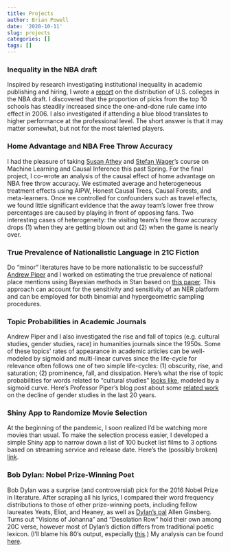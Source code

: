 ```yaml
---
title: Projects
author: Brian Powell
date: '2020-10-11'
slug: projects
categories: []
tags: []
---
```


### Inequality in the NBA draft

Inspired by research investigating institutional inequality in academic publishing and hiring, I wrote a [report](https://txtlab.org/wp-content/uploads/2020/02/Unlevel_Fields_2020.pdf) on the distribution of U.S. colleges in the NBA draft. I discovered that the proportion of picks from the top 10 schools has steadily increased since the one-and-done rule came into effect in 2006. I also investigated if attending a blue blood translates to higher performance at the professional level. The short answer is that it may matter somewhat, but not for the most talented players.

### Home Advantage and NBA Free Throw Accuracy

I had the pleasure of taking [Susan Athey](https://athey.people.stanford.edu) and [Stefan Wager](https://web.stanford.edu/~swager/)'s course on Machine Learning and Causal Inference this past Spring. For the final project, I co-wrote an analysis of the causal effect of home advantage on NBA free throw accuracy. We estimated average and heterogeneous treatment effects using AIPW, Honest Causal Trees, Causal Forests, and meta-learners. Once we controlled for confounders such as travel effects, we found little significant evidence that the away team's lower free throw percentages are caused by playing in front of opposing fans. Two interesting cases of heterogeneity: the visiting team's free throw accuracy drops (1) when they are getting blown out and (2) when the game is nearly over.

### True Prevalence of Nationalistic Language in 21C Fiction

Do "minor" literatures have to be more nationalistic to be successful? [Andrew Piper](http://piperlab.mcgill.ca/about.html) and I worked on estimating the true prevalence of national place mentions using Bayesian methods in Stan based on [this paper](https://pubmed.ncbi.nlm.nih.gov/18346298/). This approach can account for the sensitivity and sensitivity of an NER platform and can be employed for both binomial and hypergeometric sampling procedures.

### Topic Probabilities in Academic Journals

Andrew Piper and I also investigated the rise and fall of topics (e.g. cultural studies, gender studies, race) in humanities journals since the 1950s. Some of these topics' rates of appearance in academic articles can be well-modeled by sigmoid and multi-linear curves since the life-cycle for relevance often follows one of two simple life-cycles: (1) obscurity, rise, and saturation; (2) prominence, fall, and dissipation. Here's what the rise of topic probabilities for words related to "cultural studies" [looks like](https://brianmpowell.com/CulturalStudiesSigmoid.pdf), modeled by a sigmoid curve. Here's Professor Piper's blog post about some [related work](https://txtlab.org/2018/11/more-gender-trouble/) on the decline of gender studies in the last 20 years.

### Shiny App to Randomize Movie Selection

At the beginning of the pandemic, I soon realized I'd be watching more movies than usual. To make the selection process easier, I developed a simple Shiny app to narrow down a list of 100 bucket list films to 3 options based on streaming service and release date. Here's the (possibly broken) [link](https://brian-powell.shinyapps.io/top100movies/).


### Bob Dylan: Nobel Prize-Winning Poet

Bob Dylan was a surprise (and controversial) pick for the 2016 Nobel Prize in literature. After scraping all his lyrics, I compared their word frequency distributions to those of other prize-winning poets, including fellow laureates Yeats, Eliot, and Heaney, as well as [Dylan's pal](https://www.youtube.com/watch?v=MGxjIBEZvx0) Allen Ginsberg. Turns out "Visions of Johanna" and "Desolation Row" hold their own among 20C verse, however most of Dylan's diction differs from traditional poetic lexicon. (I'll blame his 80's output, especially [this](https://www.bobdylan.com/songs/everything-broken/).) My analysis can be found [here](https://brianmpowell.com/Dylan_Poetry_Paper.pdf).

